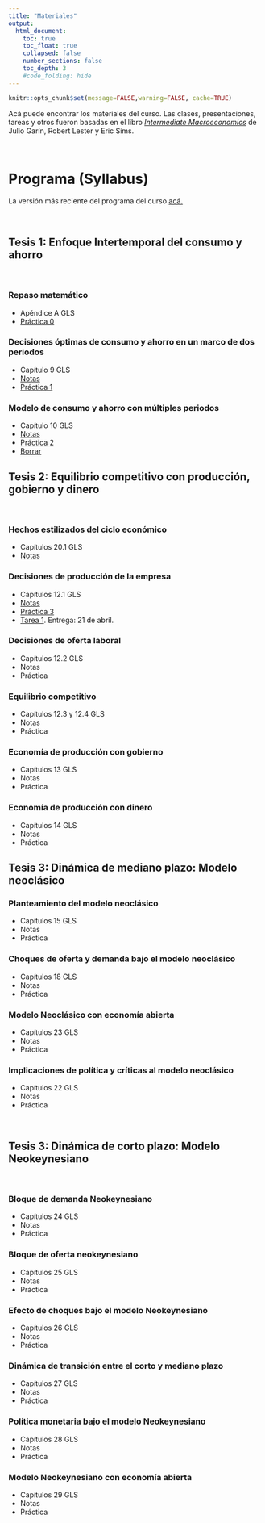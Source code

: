 ```yaml
---
title: "Materiales"
output:
  html_document:
    toc: true
    toc_float: true
    collapsed: false
    number_sections: false
    toc_depth: 3
    #code_folding: hide
---
```


```r
knitr::opts_chunk$set(message=FALSE,warning=FALSE, cache=TRUE)
```

Acá puede encontrar los materiales del curso. Las clases, presentaciones, tareas y otros fueron basadas en el libro [*Intermediate Macroeconomics*](https://www3.nd.edu/~esims1/GLS_may_2021.pdf) de Julio Garín, Robert Lester y Eric Sims.

<br>

# Programa (Syllabus)

La versión más reciente del programa del curso [acá.](materials/2023EC3201.pdf)

<br>


## Tesis 1: Enfoque Intertemporal del consumo y ahorro

<br>

### Repaso matemático

* Apéndice A GLS
* [Práctica 0](materials/PS0.pdf) 


### Decisiones óptimas de consumo y ahorro en un marco de dos periodos

* Capítulo 9 GLS
* [Notas](materials/Modelo_consumo_ahorro.pdf)
* [Práctica 1](materials/PS1.pdf)

### Modelo de consumo y ahorro con múltiples periodos

* Capítulo 10 GLS
* [Notas](materials/Modelo_intertemporal_consumo.pdf)
* [Práctica 2](materials/PS2.pdf) 
* [Borrar](materials/ConsumptionSavings.pptx)
<br>

## Tesis 2: Equilibrio competitivo con producción, gobierno y dinero

<br>

### Hechos estilizados del ciclo económico

* Capítulos 20.1 GLS
* [Notas](materials/ciclo_economico_he.pdf)

### Decisiones de producción de la empresa

* Capítulos 12.1 GLS
* [Notas](materials/Modelo_produccion.pdf)
* [Práctica 3](materials/PS3.pdf) 
* [Tarea 1](materials/Tarea1.pdf). Entrega: 21 de abril.

### Decisiones de oferta laboral

* Capítulos 12.2 GLS
* Notas
* Práctica 


### Equilibrio competitivo 

* Capítulos 12.3 y 12.4 GLS
* Notas
* Práctica 


### Economía de producción con gobierno

* Capítulos 13 GLS
* Notas
* Práctica 

### Economía de producción con dinero

* Capítulos 14 GLS
* Notas
* Práctica 


## Tesis 3: Dinámica de mediano plazo: Modelo neoclásico

### Planteamiento del modelo neoclásico

* Capítulos 15 GLS
* Notas
* Práctica 

### Choques de oferta y demanda bajo el modelo neoclásico

* Capítulos 18 GLS
* Notas
* Práctica 


### Modelo Neoclásico con economía abierta

* Capítulos 23 GLS
* Notas
* Práctica 

### Implicaciones de política y críticas al modelo neoclásico

* Capítulos 22 GLS
* Notas
* Práctica 

<br>

## Tesis 3: Dinámica de corto plazo: Modelo Neokeynesiano

<br>

### Bloque de demanda Neokeynesiano

* Capítulos 24 GLS
* Notas
* Práctica 

### Bloque de oferta neokeynesiano

* Capítulos 25 GLS
* Notas
* Práctica 

### Efecto de choques bajo el modelo Neokeynesiano

* Capítulos 26 GLS
* Notas
* Práctica 

### Dinámica de transición entre el corto y mediano plazo

* Capítulos 27 GLS
* Notas
* Práctica 

### Política monetaria bajo el modelo Neokeynesiano

* Capítulos 28 GLS
* Notas
* Práctica 

### Modelo Neokeynesiano con economía abierta

* Capítulos 29 GLS
* Notas
* Práctica 
